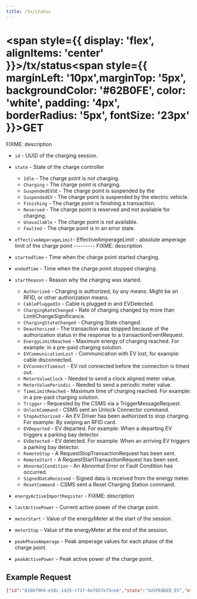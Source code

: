 ```yaml
---
title: /tx/status
---
```


# 
# <span style={{ display: 'flex', alignItems: 'center' }}>/tx/status<span style={{ marginLeft: '10px',marginTop: '5px', backgroundColor: '#62B0FE', color: 'white', padding: '4px', borderRadius: '5px', fontSize: '23px' }}>GET</span></span>

FIXME: description

- `id` - UUID of the charging session.

- `state` - State of the charge controller
  - `Idle` - The charge point is not charging.
  - `Charging` - The charge point is charging.
  - `SuspendedEVSE` - The charge point is suspended by the 
  - `SuspendedEV` - The charge point is suspended by the electric vehicle.
  - `Finishing` - The charge point is finishing a transaction.
  - `Reserved` - The charge point is reserved and not available for charging.
  - `Unavailable` - The charge point is not available.
  - `Faulted` - The charge point is in an error state.  

- `effectiveAmperageLimit`- EffectiveAmperageLimit - absolute amperage limit of the charge point --------- FIXME: description

- `startedTime` - Time when the charge point started charging.  

- `endedTime` - Time when the charge point stopped charging.  

- `startReason` - Reason why the charging was started.
  - `Authorized` - Charging is authorized, by any means. Might be an RFID, or other authorization means.
  - `CablePluggedIn` - Cable is plugged in and EVDetected.
  - `ChargingRateChanged` - Rate of charging changed by more than LimitChangeSignificance.
  - `ChargingStateChanged` - Charging State changed.
  - `Deauthorized` - The transaction was stopped because of the authorization status in the response to a transactionEventRequest.
  - `EnergyLimitReached` - Maximum energy of charging reached. For example: in a pre-paid charging solution.
  - `EVCommunicationLost` - Communication with EV lost, for example: cable disconnected.
  - `EVConnectTimeout` - EV not connected before the connection is timed out.
  - `MeterValueClock` - Needed to send a clock aligned meter value.
  - `MeterValuePeriodic` - Needed to send a periodic meter value.
  - `TimeLimitReached` - Maximum time of charging reached. For example: in a pre-paid charging solution.
  - `Trigger` - Requested by the CSMS via a TriggerMessageRequest.
  - `UnlockCommand` - CSMS sent an Unlock Connector command.
  - `StopAuthorized` - An EV Driver has been authorized to stop charging. For example: By swiping an RFID card.
  - `EVDeparted` - EV departed. For example: When a departing EV triggers a parking bay detector.
  - `EVDetected` - EV detected. For example: When an arriving EV triggers a parking bay detector.
  - `RemoteStop` - A RequestStopTransactionRequest has been sent.
  - `RemoteStart` - A RequestStartTransactionRequest has been sent.
  - `AbnormalCondition` - An Abnormal Error or Fault Condition has occurred.
  - `SignedDataReceived` - Signed data is received from the energy meter.
  - `ResetCommand` - CSMS sent a Reset Charging Station command.

- `energyActiveImportRegister` - FIXME: description

- `lastActivePower` - Current active power of the charge point.

- `meterStart` - Value of the energyMeter at the start of the session.

- `meterStop` - Value of the energyMeter at the end of the session.

- `peakPhaseAmperage` - Peak amperage values for each phase of the charge point.

- `peakActivePower` - Peak active power of the charge point.

## Example Request


```json title="/tx/status"
{"id":"018bf969-e58c-1425-cf1f-6e7057e75ce6","state":"SUSPENDED_EV","effectiveAmperageLimit":32,"startedTime":1700696554,"endedTime":0,"startReason":"CablePluggedIn","energyActiveImportRegister":9750.396484,"lastActivePower":0,"meterStart":9750.060547,"meterStop":9750.060547,"peakPhaseAmperage":{},"peakActivePower":5633.716797}
```
